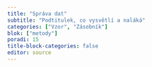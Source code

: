 ```yaml
---
title: "Správa dat"
subtitle: "Podtitulek, co vysvětlí a naláká"
categories: ["Vzor", "Zásobník"]
blok: ["metody"]
poradi: 15
title-block-categories: false
editor: source
---
```

